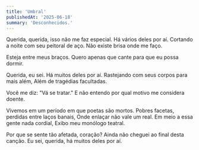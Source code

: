 ```yaml
---
title: 'Umbral'
publishedAt: '2025-06-18'
summary: 'Desconhecidos.'
---
```


Querida, querida, isso não me faz especial.
Há vários deles por aí.
Cortando a noite com seu peitoral de aço.
Não existe brisa onde me faço.

Esteja entre meus braços.
Quero apenas que cante para que eu possa dormir.

Querida, eu sei.
Há muitos deles por aí.
Rastejando com seus corpos para mais além,
Além de tragédias facultadas.

Você me diz: "Vá se tratar."
E não entendo por qual motivo me considera doente.

Vivemos em um período em que poetas são mortos.
Pobres facetas, perdidas entre laços banais,
Onde enlaçar não vale um real.
Em meio a essa gente nada cordial,
Exibo meu monólogo teatral.

Por que se sente tão afetada, coração?
Ainda não cheguei ao final desta canção.
Eu sei, querida, há muitos deles por aí.
